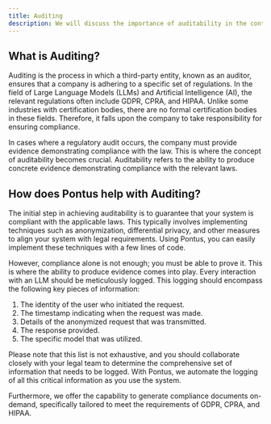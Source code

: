 ```yaml
---
title: Auditing
description: We will discuss the importance of auditability in the context of regulatory compliance.
---
```


## What is Auditing?

Auditing is the process in which a third-party entity, known as an auditor, ensures that a company is adhering to a specific set of regulations. In the field of Large Language Models (LLMs) and Artificial Intelligence (AI), the relevant regulations often include GDPR, CPRA, and HIPAA. Unlike some industries with certification bodies, there are no formal certification bodies in these fields. Therefore, it falls upon the company to take responsibility for ensuring compliance.

In cases where a regulatory audit occurs, the company must provide evidence demonstrating compliance with the law. This is where the concept of auditability becomes crucial. Auditability refers to the ability to produce concrete evidence demonstrating compliance with the relevant laws.

## How does Pontus help with Auditing?

The initial step in achieving auditability is to guarantee that your system is compliant with the applicable laws. This typically involves implementing techniques such as anonymization, differential privacy, and other measures to align your system with legal requirements. Using Pontus, you can easily implement these techniques with a few lines of code.

However, compliance alone is not enough; you must be able to prove it. This is where the ability to produce evidence comes into play. Every interaction with an LLM should be meticulously logged. This logging should encompass the following key pieces of information:

1. The identity of the user who initiated the request.
2. The timestamp indicating when the request was made.
3. Details of the anonymized request that was transmitted.
4. The response provided.
5. The specific model that was utilized.

Please note that this list is not exhaustive, and you should collaborate closely with your legal team to determine the comprehensive set of information that needs to be logged. With Pontus, we automate the logging of all this critical information as you use the system.

Furthermore, we offer the capability to generate compliance documents on-demand, specifically tailored to meet the requirements of GDPR, CPRA, and HIPAA.
